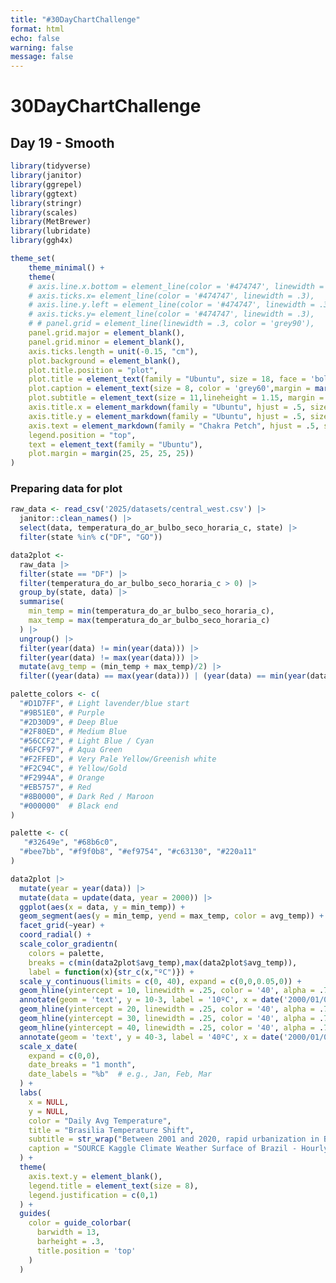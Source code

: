 ```yaml
---
title: "#30DayChartChallenge"
format: html
echo: false
warning: false
message: false
---
```


# 30DayChartChallenge
## Day 19 - Smooth

```r
library(tidyverse)
library(janitor)
library(ggrepel)
library(ggtext)
library(stringr)
library(scales)
library(MetBrewer)
library(lubridate)
library(ggh4x)

theme_set(
    theme_minimal() +
    theme(
    # axis.line.x.bottom = element_line(color = '#474747', linewidth = .3),
    # axis.ticks.x= element_line(color = '#474747', linewidth = .3),
    # axis.line.y.left = element_line(color = '#474747', linewidth = .3),
    # axis.ticks.y= element_line(color = '#474747', linewidth = .3),
    # # panel.grid = element_line(linewidth = .3, color = 'grey90'),
    panel.grid.major = element_blank(),
    panel.grid.minor = element_blank(),
    axis.ticks.length = unit(-0.15, "cm"),
    plot.background = element_blank(),
    plot.title.position = "plot",
    plot.title = element_text(family = "Ubuntu", size = 18, face = 'bold'),
    plot.caption = element_text(size = 8, color = 'grey60',margin = margin(10,0,0,0)),
    plot.subtitle = element_text(size = 11,lineheight = 1.15, margin = margin(0,0,15,0)),
    axis.title.x = element_markdown(family = "Ubuntu", hjust = .5, size = 10),
    axis.title.y = element_markdown(family = "Ubuntu", hjust = .5, size = 10),
    axis.text = element_markdown(family = "Chakra Petch", hjust = .5, size = 8, color = "grey70"),
    legend.position = "top",
    text = element_text(family = "Ubuntu"),
    plot.margin = margin(25, 25, 25, 25))
)
```


### Preparing data for plot
```r
raw_data <- read_csv('2025/datasets/central_west.csv') |>
  janitor::clean_names() |>
  select(data, temperatura_do_ar_bulbo_seco_horaria_c, state) |>
  filter(state %in% c("DF", "GO"))
```

```r
data2plot <-
  raw_data |>
  filter(state == "DF") |>
  filter(temperatura_do_ar_bulbo_seco_horaria_c > 0) |> 
  group_by(state, data) |>
  summarise(
    min_temp = min(temperatura_do_ar_bulbo_seco_horaria_c),
    max_temp = max(temperatura_do_ar_bulbo_seco_horaria_c)
  ) |>
  ungroup() |>
  filter(year(data) != min(year(data))) |>
  filter(year(data) != max(year(data))) |>
  mutate(avg_temp = (min_temp + max_temp)/2) |>
  filter((year(data) == max(year(data))) | (year(data) == min(year(data))))
```

```r
palette_colors <- c(
  "#D1D7FF", # Light lavender/blue start
  "#9B51E0", # Purple
  "#2D30D9", # Deep Blue
  "#2F80ED", # Medium Blue
  "#56CCF2", # Light Blue / Cyan
  "#6FCF97", # Aqua Green
  "#F2FFED", # Very Pale Yellow/Greenish white
  "#F2C94C", # Yellow/Gold
  "#F2994A", # Orange
  "#EB5757", # Red
  "#8B0000", # Dark Red / Maroon
  "#000000"  # Black end
)

palette <- c(
   "#32649e", "#68b6c0",
  "#bee7bb", "#f9f0b8", "#ef9754", "#c63130", "#220a11"
)

data2plot |>
  mutate(year = year(data)) |>
  mutate(data = update(data, year = 2000)) |>
  ggplot(aes(x = data, y = min_temp)) +
  geom_segment(aes(y = min_temp, yend = max_temp, color = avg_temp)) +
  facet_grid(~year) +
  coord_radial() +
  scale_color_gradientn(
    colors = palette, 
    breaks = c(min(data2plot$avg_temp),max(data2plot$avg_temp)),
    label = function(x){str_c(x,"ºC")}) +
  scale_y_continuous(limits = c(0, 40), expand = c(0,0,0.05,0)) +
  geom_hline(yintercept = 10, linewidth = .25, color = '40', alpha = .7) +
  annotate(geom = 'text', y = 10-3, label = '10ºC', x = date('2000/01/01'), size = 2, color = 40) +
  geom_hline(yintercept = 20, linewidth = .25, color = '40', alpha = .7) +
  geom_hline(yintercept = 30, linewidth = .25, color = '40', alpha = .7) +
  geom_hline(yintercept = 40, linewidth = .25, color = '40', alpha = .7) +
  annotate(geom = 'text', y = 40-3, label = '40ºC', x = date('2000/01/01'), size = 2, color = 40) +
  scale_x_date(
    expand = c(0,0),
    date_breaks = "1 month",
    date_labels = "%b"  # e.g., Jan, Feb, Mar
  ) +
  labs(
    x = NULL, 
    y = NULL,
    color = "Daily Avg Temperature",
    title = "Brasilia Temperature Shift",
    subtitle = str_wrap("Between 2001 and 2020, rapid urbanization in Brasília led to a noticeable increase in temperature amplitude, as intensified land use and reduced vegetation cover heightened both daytime heating and nighttime cooling.", width = 80),
    caption = "SOURCE Kaggle Climate Weather Surface of Brazil - Hourly \n Plot inspiration: github.com/dominicroye"
  ) +
  theme(
    axis.text.y = element_blank(),
    legend.title = element_text(size = 8),
    legend.justification = c(0,1)
  ) +
  guides(
    color = guide_colorbar(
      barwidth = 13,
      barheight = .3,
      title.position = 'top'
    )
  ) 



```

 
